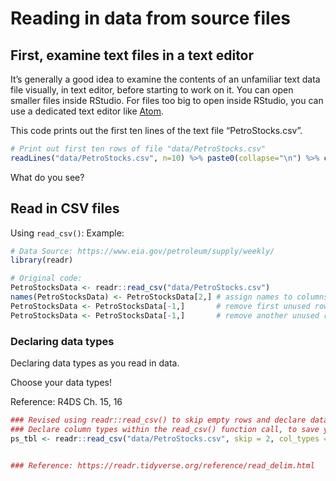 # Reading in data from source files


## First, examine text files in a text editor 

It's generally a good idea to examine the contents of an unfamiliar text data file visually, in text editor, before starting to work on it. You can open smaller files inside RStudio. For files too big to open inside RStudio, you can use a dedicated text editor like [Atom](https://atom.io/).

This code prints out the first ten lines of the text file "PetroStocks.csv".

```r
# Print out first ten rows of file "data/PetroStocks.csv"
readLines("data/PetroStocks.csv", n=10) %>% paste0(collapse="\n") %>% cat
```

What do you see?

## Read in CSV files

Using `read_csv()`: Example:

```r
# Data Source: https://www.eia.gov/petroleum/supply/weekly/
library(readr)

# Original code:
PetroStocksData <- readr::read_csv("data/PetroStocks.csv")
names(PetroStocksData) <- PetroStocksData[2,] # assign names to columns
PetroStocksData <- PetroStocksData[-1,]       # remove first unused row
PetroStocksData <- PetroStocksData[-1,]       # remove another unused row
```

### Declaring data types

Declaring data types as you read in data.

Choose your data types!

Reference: R4DS Ch. 15, 16

```r
### Revised using readr::read_csv() to skip empty rows and declare data types
### Declare column types within the read_csv() function call, to save yourself trouble later:
ps_tbl <- readr::read_csv("data/PetroStocks.csv", skip = 2, col_types = cols(.default = col_double(),
                                                                       "Date"   = col_character())) 

### Reference: https://readr.tidyverse.org/reference/read_delim.html
```








